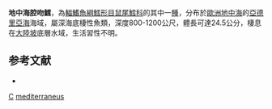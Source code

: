 {{Speciesbox
| taxon = Coelorinchus mediterraneus
| status = NE
| status_system = iucn3.1
| trend = unknow
| binomial_authority = [[Iwamoto|Iwamoto]] & [[Ungaro|Ungaro]], 2002
| synonyms = *''Caelorinchus mediterraneus'',Iwamoto & Ungaro, 2002 
}}
'''地中海腔吻鱈'''，為[[輻鰭魚綱|輻鰭魚綱]][[鱈形目|鱈形目]][[鼠尾鱈科|鼠尾鱈科]]的其中一[[種|種]]，分布於[[歐洲|歐洲]][[地中海|地中海]]的[[亞德里亞海|亞德里亞海]]海域，屬深海底棲性魚類，深度800-1200公尺，體長可達24.5公分，棲息在[[大陸坡|大陸坡]]底層水域，生活習性不明。

==参考文献==
*{{FishBase_species|genus=Coelorinchus|species=mediterraneus|year=2015|month=11}}

{{taxonbar}}
[[Category:2002年描述的鱼类|C]]
[[Category:腔吻鱈屬|mediterraneus]]